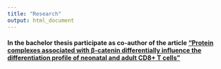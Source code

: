 ```yaml
---
title: "Research"
output: html_document
---
```


#### In the bachelor thesis participate as co-author of the article ["Protein complexes associated with β-catenin differentially influence the differentiation profile of neonatal and adult CD8+ T cells"](https://onlinelibrary.wiley.com/doi/abs/10.1002/jcp.28502)

